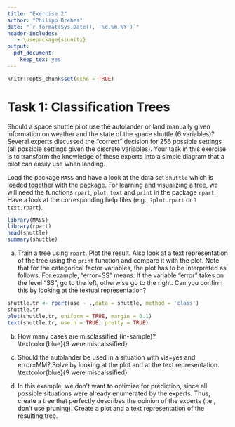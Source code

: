 ```yaml
---
title: "Exercise 2"
author: "Philipp Drebes"
date: "`r format(Sys.Date(), '%d.%m.%Y')`"
header-includes:
   - \usepackage{siunitx}
output:
  pdf_document:
    keep_tex: yes
---
```


```r
knitr::opts_chunk$set(echo = TRUE)
```

# Task 1: Classification Trees

Should a space shuttle pilot use the autolander or land manually given information on weather and the state of the space shuttle (6 variables)? Several experts discussed the "correct" decision for 256 possible settings (all possible settings given the discrete variables). Your task in this exercise is to transform the knowledge of these experts into a simple diagram that a pilot can easily use when landing.

Load the package `MASS` and have a look at the data set `shuttle` which is loaded together with the package. For learning and visualizing a tree, we will need the functions `rpart`, `plot`, `text` and `print` in the package `rpart`. Have a look at the corresponding help files (e.g., `?plot.rpart` or `?text.rpart`).

```r
library(MASS)
library(rpart)
head(shuttle)
summary(shuttle)
```

a)  Train a tree using `rpart`. Plot the result. Also look at a text representation of the tree using the `print` function and compare it with the plot. Note that for the categorical factor variables, the plot has to be interpreted as follows. For example, "error=SS" means: If the variable "error" takes on the level "SS", go to the left, otherwise go to the right. Can you confirm this by looking at the textual representation?

```r
shuttle.tr <- rpart(use ~ .,data = shuttle, method = 'class')
shuttle.tr
plot(shuttle.tr, uniform = TRUE, margin = 0.1)
text(shuttle.tr, use.n = TRUE, pretty = TRUE)
```

b)  How many cases are misclassified (in-sample)?\
    \\textcolor{blue}{9 were miscalssified}

c)  Should the autolander be used in a situation with vis=yes and error=MM? Solve by looking at the plot and at the text representation.\
    \\textcolor{blue}{9 were miscalssified}

d)  In this example, we don't want to optimize for prediction, since all possible situations were already enumerated by the experts. Thus, create a tree that perfectly describes the opinion of the experts (i.e., don't use pruning). Create a plot and a text representation of the resulting tree.
